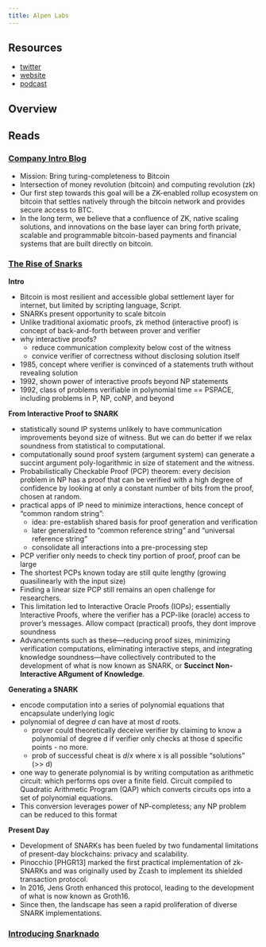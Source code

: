 ```yaml
---
title: Alpen Labs
---
```


## Resources

- [twitter](https://x.com/AlpenLabs)
- [website](https://www.alpenlabs.io/)
- [podcast](https://open.spotify.com/episode/4P4oD87oBDZ1fu85vbclkY?si=2ImsmDfcRJ-Fltd9Jv4sxg&context=spotify%3Ashow%3A7mmXdvUYQSSE6kyx0mceEQ)

## Overview



## Reads

### [Company Intro Blog](https://www.alpenlabs.io/blog/alpen-at-the-convergence-of-two-revolutions)

- Mission: Bring turing-completeness to Bitcoin
- Intersection of money revolution (bitcoin) and computing revolution (zk)
- Our first step towards this goal will be a ZK-enabled rollup ecosystem on bitcoin that settles natively through the bitcoin network and provides secure access to BTC.
- In the long term, we believe that a confluence of ZK, native scaling solutions, and innovations on the base layer can bring forth private, scalable and programmable bitcoin-based payments and financial systems that are built directly on bitcoin.

### [The Rise of Snarks](https://www.alpenlabs.io/blog/the-rise-of-snarks)

**Intro** 

- Bitcoin is most resilient and accessible global settlement layer for internet, but limited by scripting language, Script.
- SNARKs present opportunity to scale bitcoin
- Unlike traditional axiomatic proofs, zk method (interactive proof) is concept of back-and-forth between prover and verifier
- why interactive proofs?
    - reduce communication complexity below cost of the witness
    - convice verifier of correctness without disclosing solution itself
- 1985, concept where verifier is convinced of a statements truth without revealing solution
- 1992, shown power of interactive proofs beyond NP statements
- 1992, class of problems verifiable in polynomial time == PSPACE, including problems in P, NP, coNP, and beyond

**From Interactive Proof to SNARK**

- statistically sound IP systems unlikely to have communication improvements beyond size of witness. But we can do better if we relax soundness from statistical to computational.
- computationally sound proof system (argument system) can generate a succint argument poly-logarithmic in size of statement and the witness.
- Probabilistically Checkable Proof (PCP) theorem: every decision problem in NP has a proof that can be verified with a high degree of confidence by looking at only a constant number of bits from the proof, chosen at random.
- practical apps of IP need to minimize interactions, hence concept of "common random string": 
    - idea: pre-establish shared basis for proof generation and verification
    - later generalized to "common reference string" and "universal reference string"
    - consolidate all interactions into a pre-processing step
- PCP verifier only needs to check tiny portion of proof, proof can be large
- The shortest PCPs known today are still quite lengthy (growing quasilinearly with the input size)
- Finding a linear size PCP still remains an open challenge for researchers.
- This limitation led to Interactive Oracle Proofs (IOPs); essentially Interactive Proofs, where the verifier has a PCP-like (oracle) access to prover’s messages. Allow compact (practical) proofs, they dont improve soundness
- Advancements such as these—reducing proof sizes, minimizing verification computations, eliminating interactive steps, and integrating knowledge soundness—have collectively contributed to the development of what is now known as SNARK, or **Succinct Non-Interactive ARgument of Knowledge**.

**Generating a SNARK**

- encode computation into a series of polynomial equations that encapsulate underlying logic
- polynomial of degree $d$ can have at most $d$ roots. 
    - prover could theoretically deceive verifier by claiming to know a polynomial of degree d if verifier only checks at those d specific points - no more.
    - prob of successful cheat is $d/x$ where x is all possible "solutions" (>> d)
- one way to generate polynomial is by writing computation as arithmetic circuit: which performs ops over a finite field. Circuit compiled to Quadratic Arithmetic Program (QAP) which converts circuits ops into a set of polynomial equations.
- This conversion leverages power of NP-completess; any NP problem can be reduced to this format

**Present Day**

- Development of SNARKs has been fueled by two fundamental limitations of present-day blockchains: privacy and scalability. 
- Pinocchio [PHGR13] marked the first practical implementation of zk-SNARKs and was originally used by Zcash to implement its shielded transaction protocol. 
- In 2016, Jens Groth enhanced this protocol, leading to the development of what is now known as Groth16. 
- Since then, the landscape has seen a rapid proliferation of diverse SNARK implementations.

### [Introducing Snarknado](https://www.alpenlabs.io/blog/snarknado-practical-round-efficient-snark-verifier-on-bitcoin)